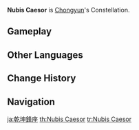 {{Constellation Overview Infobox
|title     = Nubis Caesor
|character = Chongyun
|meaning   = Cloud Cutter
}}
'''Nubis Caesor''' is [[Chongyun]]'s Constellation.

==Gameplay==
{{Constellation Table|Chongyun}}

==Other Languages==
{{Other Languages
|en      = Nubis Caesor
|en_lang = la
|en_tl   = Cloud Cutter
|zhs     = 乾坤锋座
|zhs_rm  = Qiánkūn Fēng Zuò
|zht     = 乾坤鋒座
|zht_rm  = Qiánkūn Fēng Zuò
|zh_tl   = Heaven and Earth Blade Constellation
|ja      = 乾坤鋒座
|ja_rm   = Kenken Hou Za{{Assumed}}
|ja_tl   = Heaven and Earth Blade Constellation{{Sino|ja|part=1}}
|ko      = {{tt|건곤봉|乾坤鋒}}자리
|ko_rm   = Geon'gonbong-jari
|ko_tl   = World-Edge Constellation{{Sino|ko|part=1}}
|es      = Nubis Caesor
|fr      = Nubis Caesor
|ru      = Тяжесть Небес
|ru_tl   = Weight of Heavens
|th      = Nubis Caesor
|vi      = {{tt|Càn Khôn Phong|乾坤鋒}}
|vi_tl   = Heaven and Earth Blade{{Sino|vi|part=1}}
|de      = Nubis Caesor
|id      = Nubis Caesor
|pt      = Nubis Caesor
|tr      = Bulut Kesen
|tr_tl   = 
|it      = Nubis Caesor
}}

==Change History==
{{Change History|1.0}}

==Navigation==
{{Constellation Navbox}}

[[ja:乾坤鋒座]]
[[th:Nubis Caesor]]
[[tr:Nubis Caesor]]